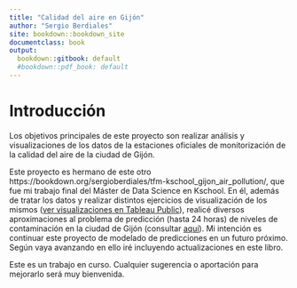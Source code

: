 ```yaml
---
title: "Calidad del aire en Gijón"
author: "Sergio Berdiales"
site: bookdown::bookdown_site
documentclass: book
output:
  bookdown::gitbook: default
  #bookdown::pdf_book: default
---
```


# Introducción

Los objetivos principales de este proyecto son realizar análisis y visualizaciones de los datos de la estaciones oficiales de monitorización de la calidad del aire de la ciudad de Gijón.

Este proyecto es hermano de este otro https://bookdown.org/sergioberdiales/tfm-kschool_gijon_air_pollution/, que fue mi trabajo final del Máster de Data Science en Kschool. En él, además de tratar los datos y realizar distintos ejercicios de visualización de los mismos ([ver visualizaciones en Tableau Public](https://public.tableau.com/profile/sergioberdiales#!/vizhome/ContaminacinaireGijn/PM10)), realicé diversos aproximaciones al problema de predicción (hasta 24 horas) de niveles de contaminación en la ciudad de Gijón (consultar [aquí](https://bookdown.org/sergioberdiales/tfm-kschool_gijon_air_pollution/forecasting-models.html)). Mi intención es continuar este proyecto de modelado de predicciones en un futuro próximo. Según vaya avanzando en ello iré incluyendo actualizaciones en este libro.

Este es un trabajo en curso. Cualquier sugerencia o aportación para mejorarlo será muy bienvenida. 

